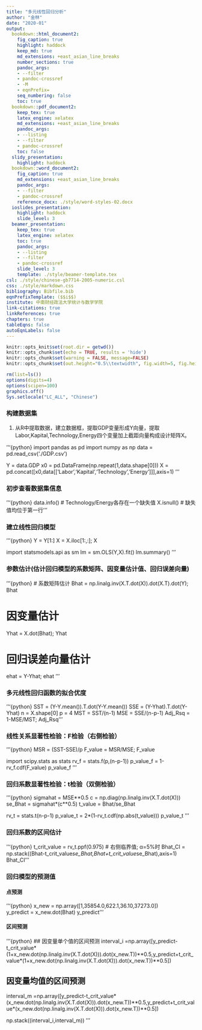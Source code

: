 ```yaml
---
title: "多元线性回归分析"
author: "金林"
date: "2020-01"
output:
  bookdown::html_document2:
    fig_caption: true
    highlight: haddock
    keep_md: true
    md_extensions: +east_asian_line_breaks
    number_sections: true
    pandoc_args:
    - --filter
    - pandoc-crossref
    - -M
    - eqnPrefix=
    seq_numbering: false
    toc: true
  bookdown::pdf_document2:
    keep_tex: true
    latex_engine: xelatex
    md_extensions: +east_asian_line_breaks
    pandoc_args:
    - --listing
    - --filter
    - pandoc-crossref
    toc: false
  slidy_presentation:
    highlight: haddock
  bookdown::word_document2:
    fig_caption: true
    md_extensions: +east_asian_line_breaks
    pandoc_args:
    - --filter
    - pandoc-crossref
    reference_docx: ./style/word-styles-02.docx
  ioslides_presentation:
    highlight: haddock
    slide_level: 3
  beamer_presentation:
    keep_tex: true
    latex_engine: xelatex
    toc: true
    pandoc_args:
    - --listing
    - --filter
    - pandoc-crossref
    slide_level: 3
    template: ./style/beamer-template.tex
csl: ./style/chinese-gb7714-2005-numeric.csl
css: ./style/markdown.css
bibliography: Bibfile.bib
eqnPrefixTemplate: ($$i$$)
institute: 中南财经政法大学统计与数学学院
link-citations: true
linkReferences: true
chapters: true
tableEqns: false
autoEqnLabels: false
---
```



```r
knitr::opts_knit$set(root.dir = getwd())
knitr::opts_chunk$set(echo = TRUE, results = 'hide')
knitr::opts_chunk$set(warning = FALSE, message=FALSE)
knitr::opts_chunk$set(out.height="0.5\\textwidth", fig.width=5, fig.height=3, fig.align="center")
```

```r
rm(list=ls())
options(digits=4)
options(scipen=100)
graphics.off()
Sys.setlocale("LC_ALL", "Chinese")
```

### 构建数据集

1. 从R中提取数据，建立数据框，提取GDP变量形成Y向量，提取Labor,Kapital,Technology,Energy四个变量加上截距向量构成设计矩阵X。

'''{python}
import pandas as pd 
import numpy as np
data = pd.read_csv('./GDP.csv')

Y = data.GDP
x0 = pd.DataFrame(np.repeat(1,data.shape[0]))
X = pd.concat([x0,data[['Labor','Kapital','Technology','Energy']]],axis=1)
'''

### 初步查看数据集信息

'''{python}
data.info()     # Technology/Energy各存在一个缺失值
X.isnull()      # 缺失值均位于第一行
'''

### 建立线性回归模型

'''{python}
Y = Y[1:]
X = X.iloc[1:,:]; X

import statsmodels.api as sm
lm = sm.OLS(Y,X).fit()
lm.summary()
'''

### 参数估计(估计回归模型的系数矩阵、因变量估计值、回归误差向量)

'''{python}
# 系数矩阵估计
Bhat = np.linalg.inv(X.T.dot(X)).dot(X.T).dot(Y); Bhat

# 因变量估计
Yhat = X.dot(Bhat); Yhat

# 回归误差向量估计
ehat = Y-Yhat; ehat
'''

### 多元线性回归函数的拟合优度

'''{python}
SST = (Y-Y.mean()).T.dot(Y-Y.mean())
SSE = (Y-Yhat).T.dot(Y-Yhat)
n = X.shape[0]
p = 4
MST = SST/(n-1)
MSE = SSE/(n-p-1)
Adj_Rsq = 1-MSE/MST; Adj_Rsq
'''

### 线性关系显著性检验：F检验（右侧检验）

'''{python}
MSR = (SST-SSE)/p 
F_value = MSR/MSE; F_value

import scipy.stats as stats
rv_f = stats.f(p,(n-p-1))
p_value_f = 1-rv_f.cdf(F_value)
p_value_f
'''

### 回归系数显著性检验：t检验（双侧检验）

'''{python}
sigmahat = MSE**0.5
c = np.diag(np.linalg.inv(X.T.dot(X)))
se_Bhat = sigmahat*(c**0.5)
t_value = Bhat/se_Bhat

rv_t = stats.t(n-p-1)
p_value_t = 2*(1-rv_t.cdf(np.abs(t_value)))
p_value_t
'''

### 回归系数的区间估计

'''{python}
t_crit_value = rv_t.ppf(0.975)   # 右侧临界值; α=5%时
Bhat_CI = np.stack((Bhat-t_crit_value*se_Bhat,Bhat+t_crit_value*se_Bhat),axis=1)
Bhat_CI
'''

### 回归模型的预测值

#### 点预测

'''{python}
x_new = np.array([1,35854.0,622.1,36.10,37273.0])  
y_predict = x_new.dot(Bhat)
y_predict
'''

#### 区间预测

'''{python}
## 因变量单个值的区间预测
interval_i =np.array([y_predict-t_crit_value*(1+x_new.dot(np.linalg.inv(X.T.dot(X))).dot(x_new.T))**0.5,y_predict+t_crit_value*(1+x_new.dot(np.linalg.inv(X.T.dot(X))).dot(x_new.T))**0.5])

## 因变量均值的区间预测
interval_m =np.array([y_predict-t_crit_value*(x_new.dot(np.linalg.inv(X.T.dot(X))).dot(x_new.T))**0.5,y_predict+t_crit_value*(x_new.dot(np.linalg.inv(X.T.dot(X))).dot(x_new.T))**0.5])

np.stack((interval_i,interval_m))
'''